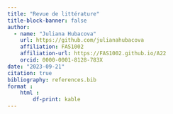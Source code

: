 ```yaml
---
title: "Revue de littérature"
title-block-banner: false
author:
  - name: "Juliana Hubacova"
    url: https://github.com/julianahubacova
    affiliation: FAS1002
    affiliation-url: https://FAS1002.github.io/A22
    orcid: 0000-0001-8128-783X
date: "2023-09-21"
citation: true
bibliography: references.bib
format :
    html : 
        df-print: kable
---
```


